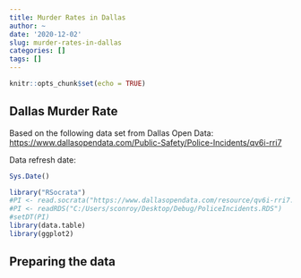 ```yaml
---
title: Murder Rates in Dallas
author: ~
date: '2020-12-02'
slug: murder-rates-in-dallas
categories: []
tags: []
---
```



```r
knitr::opts_chunk$set(echo = TRUE)
```

## Dallas Murder Rate

Based on the following data set from Dallas Open Data: <https://www.dallasopendata.com/Public-Safety/Police-Incidents/qv6i-rri7>


Data refresh date:
```r
Sys.Date()

```

```r
library("RSocrata")
#PI <- read.socrata("https://www.dallasopendata.com/resource/qv6i-rri7.csv")
#PI <- readRDS("C:/Users/sconroy/Desktop/Debug/PoliceIncidents.RDS")
#setDT(PI)
library(data.table)
library(ggplot2)

```

## Preparing the data